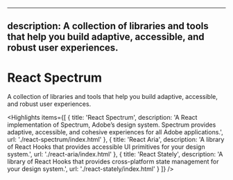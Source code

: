 <!-- Copyright 2020 Adobe. All rights reserved.
This file is licensed to you under the Apache License, Version 2.0 (the "License");
you may not use this file except in compliance with the License. You may obtain a copy
of the License at http://www.apache.org/licenses/LICENSE-2.0
Unless required by applicable law or agreed to in writing, software distributed under
the License is distributed on an "AS IS" BASIS, WITHOUT WARRANTIES OR REPRESENTATIONS
OF ANY KIND, either express or implied. See the License for the specific language
governing permissions and limitations under the License. -->



---
description: A collection of libraries and tools that help you build adaptive, accessible, and robust user experiences.
---

# React Spectrum

A collection of libraries and tools that help you build adaptive, accessible, and robust user experiences.

<Hero 
  narrow={heroNarrow}
  narrow2x={heroNarrow2x}
  wide={heroWide}
  wide2x={heroWide2x}
  alt="React Spectrum hero image" />

<Highlights items={[
  {
    title: 'React Spectrum',
    description: 'A React implementation of Spectrum, Adobe’s design system. Spectrum provides adaptive, accessible, and cohesive experiences for all Adobe applications.',
    url: './react-spectrum/index.html'
  },
  {
    title: 'React Aria',
    description: 'A library of React Hooks that provides accessible UI primitives for your design system.',
    url: './react-aria/index.html'
  },
  {
    title: 'React Stately',
    description: 'A library of React Hooks that provides cross-platform state management for your design system.',
    url: './react-stately/index.html'
  }
]} />
